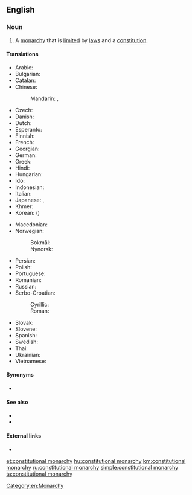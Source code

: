 ==English==

===Noun===
{{en-noun|constitutional monarchies}}

# A [[monarchy]] that is [[limit]]ed by [[law]]s and a [[constitution]].

====Translations====
{{trans-top|monarchy limited by laws and a constitution}}
* Arabic: {{t|ar|مَلِكِيَّة دُسْتُورِيَّة|f|tr=malikiyya dustūriyya}}
* Bulgarian: {{t|bg|конституционна монархия|f}}
* Catalan: {{t|ca|monarquia constitucional|f}}
* Chinese:
*: Mandarin: {{t+|cmn|君主立憲制|sc=Hani}}, {{t+|cmn|君主立宪制|tr=jūnzhǔ lìxiànzhì|sc=Hani}}
* Czech: {{t|cs|konstituční monarchie|f}}
* Danish: {{t|da|konstitutionelt monarki|n}}
* Dutch: {{t|nl|constitutionele monarchie|f}}
* Esperanto: {{t|eo|konstitucia monarkio}}
* Finnish: {{t|fi|perustuslaillinen monarkia}}
* French: {{t+|fr|monarchie constitutionnelle|f}}
* Georgian: {{t|ka|კონსტიტუციური მონარქია|sc=Geor}}
* German: {{t+|de|konstitutionelle Monarchie|f}}
* Greek: {{t|el|συνταγματική μοναρχία|f}}
* Hindi: {{t-needed|hi}}
* Hungarian: {{t+|hu|alkotmányos monarchia}}
* Ido: {{t|io|konstitucala monarkio}}
* Indonesian: {{t+|id|monarki konstitusional}}
* Italian: {{t|it|monarchia costituzionale|f}}
* Japanese: {{t+|ja|立憲君主制|tr=りっけんくんしゅせい, rikken kunshusei}}, {{t|ja|立憲君主政体|tr=りっけんくんしゅせいたい, rikken kunshuseitai}}
* Khmer: {{t-needed|km}}
* Korean: {{t+|ko|입헌 군주제|tr=ibheon gunjuje}} ({{t|ko|立憲君主制}})
{{trans-mid}}
* Macedonian: {{t|mk|уставна монархија|f}}
* Norwegian:
*: Bokmål: {{t|nb|konstitusjonelt monarki|n}}
*: Nynorsk: {{t|nn|konstitusjonelt monarki|n}}
* Persian: {{t-needed|fa}}
* Polish: {{t|pl|monarchia konstytucyjna|f}}
* Portuguese: {{t|pt|monarquia constitucional|f}}
* Romanian: {{t+|ro|monarhie constituțională|f}}
* Russian: {{t|ru|конституцио́нная мона́рхия|f}}
* Serbo-Croatian: 
*: Cyrillic: {{t|sh|уставна монархија|f}}
*: Roman: {{t|sh|ustavna monarhija|f}}
* Slovak: {{t|sk|konštitučná monarchia|f}}
* Slovene: {{t|sl|ustavna monarhija|f}}
* Spanish: {{t|es|monarquía constitucional|f}}
* Swedish: {{t|sv|konstitutionell monarki|c}}
* Thai: {{t|th|ราชาธิปไตยภายใต้รัฐธรรมนูญ|tr=rachathipatai phai tai ratthathammanun|sc=Thai}}
* Ukrainian: {{t|uk|конституційна монархія|f}}
* Vietnamese: {{t|vi|quân chủ lập hiến}}
{{trans-bottom}}

====Synonyms====
* {{l|en|limited monarchy}}

====See also====
* {{l|en|monarchy}}
* {{l|en|government}}

====External links====
* {{pedialite}}

[[Category:en:Monarchy]]

[[et:constitutional monarchy]]
[[hu:constitutional monarchy]]
[[km:constitutional monarchy]]
[[ru:constitutional monarchy]]
[[simple:constitutional monarchy]]
[[ta:constitutional monarchy]]